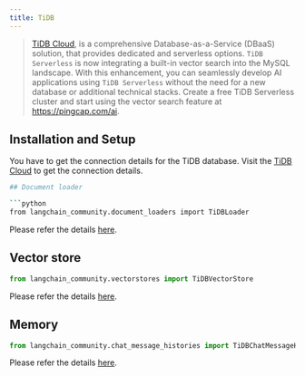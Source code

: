 ```yaml
---
title: TiDB
---
```


> [TiDB Cloud](https://www.pingcap.com/tidb-serverless), is a comprehensive Database-as-a-Service (DBaaS) solution,
> that provides dedicated and serverless options. `TiDB Serverless` is now integrating
> a built-in vector search into the MySQL landscape. With this enhancement, you can seamlessly
> develop AI applications using `TiDB Serverless` without the need for a new database or additional
> technical stacks. Create a free TiDB Serverless cluster and start using the vector search feature at https://pingcap.com/ai.


## Installation and Setup

You have to get the connection details for the TiDB database.
Visit the [TiDB Cloud](https://tidbcloud.com/) to get the connection details.

```bash
## Document loader

```python
from langchain_community.document_loaders import TiDBLoader
```
Please refer the details [here](/oss/javascript/integrations/document_loaders/tidb).

## Vector store

```python
from langchain_community.vectorstores import TiDBVectorStore
```
Please refer the details [here](/oss/javascript/integrations/vectorstores/tidb_vector).


## Memory

```python
from langchain_community.chat_message_histories import TiDBChatMessageHistory
```

Please refer the details [here](/oss/javascript/integrations/memory/tidb_chat_message_history).
